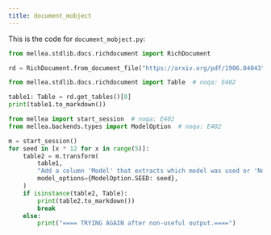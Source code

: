 ```yaml
---
title: document_mobject
---
```


This is the code for `document_mobject.py`:
<CodeGroup>

```python Python
from mellea.stdlib.docs.richdocument import RichDocument

rd = RichDocument.from_document_file("https://arxiv.org/pdf/1906.04043")

from mellea.stdlib.docs.richdocument import Table  # noqa: E402

table1: Table = rd.get_tables()[0]
print(table1.to_markdown())

from mellea import start_session  # noqa: E402
from mellea.backends.types import ModelOption  # noqa: E402

m = start_session()
for seed in [x * 12 for x in range(5)]:
    table2 = m.transform(
        table1,
        "Add a column 'Model' that extracts which model was used or 'None' if none.",
        model_options={ModelOption.SEED: seed},
    )
    if isinstance(table2, Table):
        print(table2.to_markdown())
        break
    else:
        print("==== TRYING AGAIN after non-useful output.====")

```
</CodeGroup>
